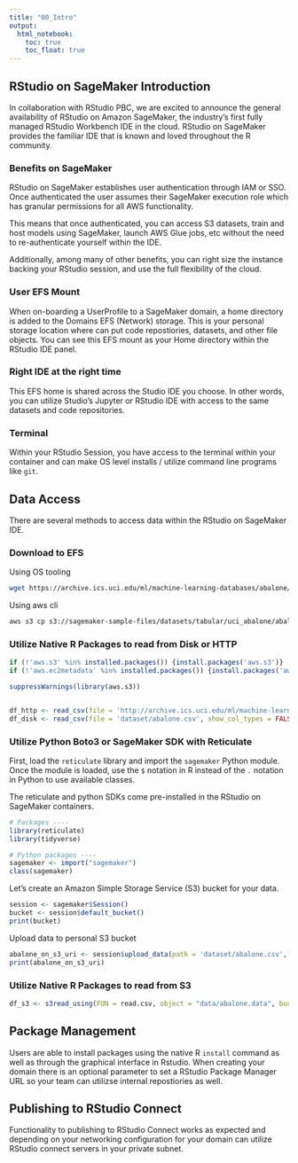 ```yaml
---
title: "00_Intro"
output: 
  html_notebook:
    toc: true
    toc_float: true
---
```


## RStudio on SageMaker Introduction
In collaboration with RStudio PBC, we are excited to announce the general 
availability of RStudio on Amazon SageMaker, the industry’s first fully managed 
RStudio Workbench IDE in the cloud. RStudio on SageMaker provides the familiar 
IDE that is known and loved throughout the R community.

### Benefits on SageMaker
RStudio on SageMaker establishes user authentication through IAM or SSO. Once 
authenticated the user assumes their SageMaker execution role which has granular 
permissions for all AWS functionality.

This means that once authenticated, you can access S3 datasets, train and host 
models using SageMaker, launch AWS Glue jobs, etc without the need to 
re-authenticate yourself within the IDE.

Additionally, among many of other benefits, you can right size the instance 
backing your RStudio session, and use the full flexibility of the cloud.

### User EFS Mount
When on-boarding a UserProfile to a SageMaker domain, a home directory is added 
to the Domains EFS (Network) storage. This is your personal storage location 
where can put code repostiories, datasets, and other file objects. You can 
see this EFS mount as your Home directory within the RStudio IDE panel.

### Right IDE at the right time
This EFS home is shared across the Studio IDE you choose. In other words, you 
can utilize Studio's Jupyter or RStudio IDE with access to the same datasets 
and code repositories. 

### Terminal
Within your RStudio Session, you have access to the terminal within your 
container and can make OS level installs / utilize command line programs like 
`git`. 

## Data Access
There are several methods to access data within the RStudio on SageMaker IDE. 

### Download to EFS
Using OS tooling
```bash
wget https://archive.ics.uci.edu/ml/machine-learning-databases/abalone/abalone.data -O ./dataset/abalone.csv
```


Using aws cli
```bash
aws s3 cp s3://sagemaker-sample-files/datasets/tabular/uci_abalone/abalone.csv ./dataset/
```


### Utilize Native R Packages to read from Disk or HTTP
```r
if (!'aws.s3' %in% installed.packages()) {install.packages('aws.s3')}
if (!'aws.ec2metadata' %in% installed.packages()) {install.packages('aws.ec2metadata')}

suppressWarnings(library(aws.s3))


df_http <- read_csv(file = 'http://archive.ics.uci.edu/ml/machine-learning-databases/abalone/abalone.data', show_col_types = FALSE)
df_disk <- read_csv(file = 'dataset/abalone.csv', show_col_types = FALSE)
```

### Utilize Python Boto3 or SageMaker SDK with Reticulate
First, load the `reticulate` library and import the `sagemaker` Python module.
Once the module is loaded, use the `$` notation in R instead of the `.` notation
in Python to use available classes.

The reticulate and python SDKs come pre-installed in the RStudio on SageMaker 
containers.
```r
# Packages ----
library(reticulate)
library(tidyverse)

# Python packages ----
sagemaker <- import("sagemaker")
class(sagemaker)
```

Let’s create an Amazon Simple Storage Service (S3) bucket for your data.
```r
session <- sagemaker$Session()
bucket <- session$default_bucket()
print(bucket)
```

Upload data to personal S3 bucket
```r
abalone_on_s3_uri <- session$upload_data(path = 'dataset/abalone.csv', bucket = bucket, key_prefix = 'data')
print(abalone_on_s3_uri)
```


### Utilize Native R Packages to read from S3
```r
df_s3 <- s3read_using(FUN = read.csv, object = "data/abalone.data", bucket = bucket)
```


## Package Management
Users are able to install packages using the native R `install` command as well 
as through the graphical interface in Rstudio. When creating your domain there 
is an optional parameter to set a RStudio Package Manager URL so your team 
can utilizse internal repostiories as well.

## Publishing to RStudio Connect
Functionality to publishing to RStudio Connect works as expected and depending 
on your networking configuration for your domain can utilize RStudio connect 
servers in your private subnet.

